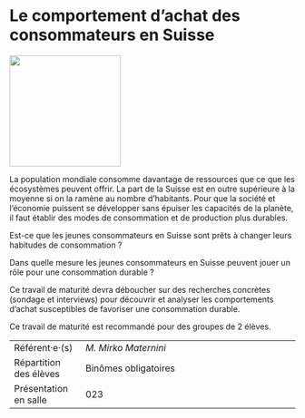 # Le comportement d'achat des consommateurs en Suisse

::: {.center data-latex=""}
![](images/le-comportement-d-achat-des-consommateurs-en-sui.jpg){height=14em}
:::

La population mondiale consomme davantage de ressources que ce que les
écosystèmes peuvent offrir. La part de la Suisse est en outre supérieure
à la moyenne si on la ramène au nombre d'habitants. Pour que la société
et l'économie puissent se développer sans épuiser les capacités de la
planète, il faut établir des modes de consommation et de production plus
durables.

Est-ce que les jeunes consommateurs en Suisse sont prêts à changer leurs
habitudes de consommation ?

Dans quelle mesure les jeunes consommateurs en Suisse peuvent jouer un
rôle pour une consommation durable ?

Ce travail de maturité devra déboucher sur des recherches concrètes
(sondage et interviews) pour découvrir et analyser les comportements
d'achat susceptibles de favoriser une consommation durable.

Ce travail de maturité est recommandé pour des groupes de 2 élèves.

::: {.small data-latex=""}
|                        |                                            |
| :------------- | :----------------------------------------- |
| Référent·e·(s)         | _M. Mirko Maternini_                              |
| Répartition des élèves | Binômes obligatoires                                |
| Présentation en salle  | 023                                  |
:::